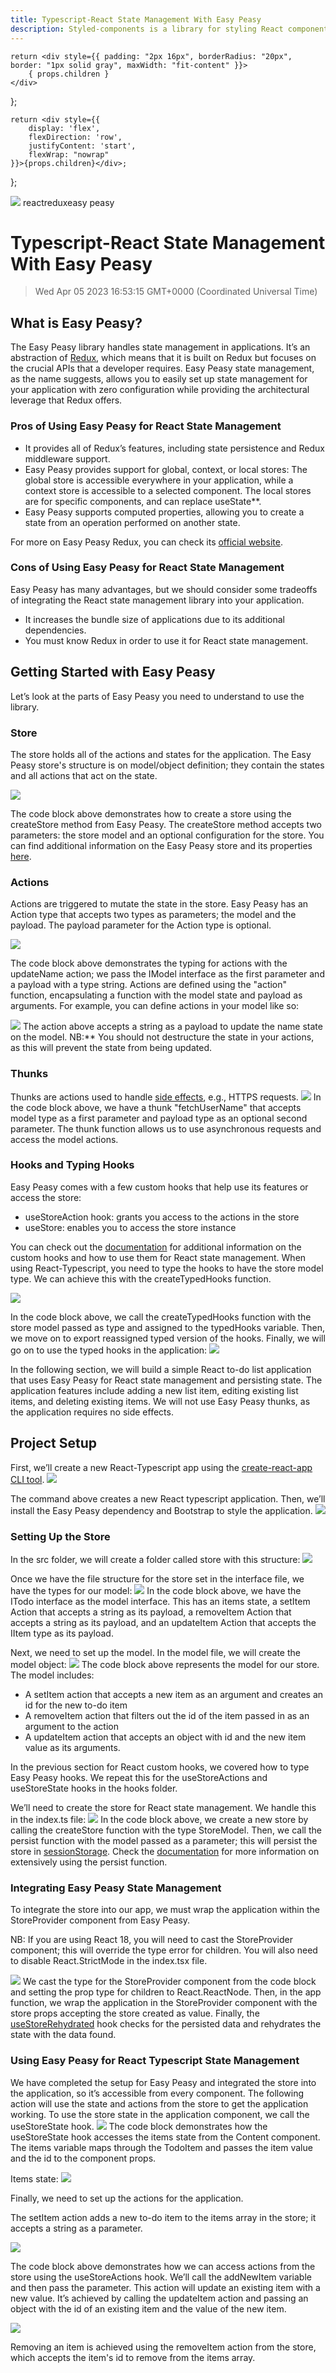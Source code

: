 ```yaml
---
title: Typescript-React State Management With Easy Peasy
description: Styled-components is a library for styling React components. It lets you use CSS-in-JS by adding JavaScript logic to your CSS. This makes it simple to create dynamic styles for your React components and integrate your react component library.
---
```


    return <div style={{ padding: "2px 16px", borderRadius: "20px", border: "1px solid gray", maxWidth: "fit-content" }}>
        { props.children }
    </div>
};

    return <div style={{
        display: 'flex',
        flexDirection: 'row',
        justifyContent: 'start',
        flexWrap: "nowrap"
    }}>{props.children}</div>;

};

<link rel="canonical" href="https://code.pieces.app/blog/react-typescript-state-management-easy-peasy" />

![](https://uploads-ssl.webflow.com/6143afec68f555387049efb3/62ed420c0e99ef3703e1f3a1_React_Typescript.png)
<GridFlexRow><Tag>react</Tag><Tag>redux</Tag><Tag>easy peasy</Tag></GridFlexRow>

# Typescript-React State Management With Easy Peasy
> Wed Apr 05 2023 16:53:15 GMT+0000 (Coordinated Universal Time)

## What is Easy Peasy?
The Easy Peasy library handles state management in applications. It’s an abstraction of <a href="https://redux.js.org/"> Redux</a>, which means that it is built on Redux but focuses on the crucial APIs that a developer requires. Easy Peasy state management, as the name suggests, allows you to easily set up state management for your application with zero configuration while providing the architectural leverage that Redux offers.

### Pros of Using Easy Peasy for React State Management
- It provides all of Redux’s features, including state persistence and Redux middleware support.
- Easy Peasy provides support for global, context, or local stores: The global store is accessible everywhere in your application, while a context store is accessible to a selected component. The local stores are for specific components, and can replace useState**.
- Easy Peasy supports computed properties, allowing you to create a state from an operation performed on another state.

For more on Easy Peasy Redux, you can check its <a href="https://easy-peasy.vercel.app/"> official website</a>.

### Cons of Using Easy Peasy for React State Management
Easy Peasy has many advantages, but we should consider some tradeoffs of integrating the React state management library into your application.
- It increases the bundle size of applications due to its additional dependencies.
- You must know Redux in order to use it for React state management.

## Getting Started with Easy Peasy
Let’s look at the parts of Easy Peasy you need to understand to use the library.

### Store
The store holds all of the actions and states for the application. The Easy Peasy store's structure is on model/object definition; they contain the states and all actions that act on the state.

![](https://uploads-ssl.webflow.com/6143afec68f555387049efb3/62e40a56a06acc7c296ab81a_raycast-untitled%20(36).png)

The code block above demonstrates how to create a store using the createStore method from Easy Peasy. The createStore method accepts two parameters: the store model and an optional configuration for the store. You can find additional information on the Easy Peasy store and its properties <a href="https://easy-peasy.vercel.app/docs/api/store.html"> here</a>.

### Actions
Actions are triggered to mutate the state in the store. Easy Peasy has an Action type that accepts two types as parameters; the model and the payload. The payload parameter for the Action type is optional.

![](https://uploads-ssl.webflow.com/6143afec68f555387049efb3/62e40a99a06acc6d9a6ab927_raycast-untitled%20(37).png)

The code block above demonstrates the typing for actions with the updateName action; we pass the IModel interface as the first parameter and a payload with a type string.
Actions are defined using the "action" function, encapsulating a function with the model state and payload as arguments. For example, you can define actions in your model like so:

![](https://uploads-ssl.webflow.com/6143afec68f555387049efb3/62e40ab7765430ef6902d3ce_raycast-untitled%20(38).png)
The action above accepts a string as a payload to update the name state on the model.
NB:** You should not destructure the state in your actions, as this will prevent the state from being updated.

### Thunks
Thunks are actions used to handle <a href="https://en.wikipedia.org/wiki/Side_effect_(computer_science)" target="_blank"> side effects</a>, e.g., HTTPS requests.
![](https://uploads-ssl.webflow.com/6143afec68f555387049efb3/62e4316b8c6e3892fbc5fda8_raycast-untitled%20(58).png)
In the code block above, we have a thunk "fetchUserName" that accepts model type as a first parameter and payload type as an optional second parameter. The thunk function allows us to use asynchronous requests and access the model actions.

### Hooks and Typing Hooks
Easy Peasy comes with a few custom hooks that help use its features or access the store:
- useStoreAction hook: grants you access to the actions in the store
- useStore: enables you to access the store instance

You can check out the <a href="https://easy-peasy.vercel.app/docs/api/use-store-actions.html"> documentation</a> for additional information on the custom hooks and how to use them for React state management.
When using React-Typescript, you need to type the hooks to have the store model type. We can achieve this with the createTypedHooks function.

![](https://uploads-ssl.webflow.com/6143afec68f555387049efb3/62e4320d085a96eac266aaeb_raycast-untitled%20(61).png)

In the code block above, we call the createTypedHooks function with the store model passed as type and assigned to the typedHooks variable. Then, we move on to export reassigned typed version of the hooks. Finally, we will go on to use the typed hooks in the application:
![](https://uploads-ssl.webflow.com/6143afec68f555387049efb3/62e4178790f073ec7d86672e_raycast-untitled%20(44).png)

In the following section, we will build a simple React to-do list application that uses Easy Peasy for React state management and persisting state. The application features include adding a new list item, editing existing list items, and deleting existing items. We will not use Easy Peasy thunks, as the application requires no side effects.

## Project Setup
First, we’ll create a new React-Typescript app using the <a href="https://code.pieces.app/blog/alternatives-to-create-react-app" target="_blank"> create-react-app CLI tool</a>.
![](https://uploads-ssl.webflow.com/6143afec68f555387049efb3/62e418e240f75da47aa66f13_raycast-untitled%20(45).png)

The command above creates a new React typescript application. Then, we’ll install the Easy Peasy dependency and Bootstrap to style the application.
![](https://uploads-ssl.webflow.com/6143afec68f555387049efb3/62e41910bf64eb8500d24150_raycast-untitled%20(46).png)

### Setting Up the Store
In the src folder, we will create a folder called store with this structure:
![](https://uploads-ssl.webflow.com/6143afec68f555387049efb3/62e41946a91d31ed8fb86584_raycast-untitled%20(47).png)

Once we have the file structure for the store set in the interface file, we have the types for our model:
![](https://uploads-ssl.webflow.com/6143afec68f555387049efb3/62e4197c765430258003a309_raycast-untitled%20(48).png)
In the code block above, we have the ITodo interface as the model interface. This has an items state, a setItem Action that accepts a string as its payload, a removeItem Action that accepts a string as its payload, and an updateItem Action that accepts the IItem type as its payload.

Next, we need to set up the model. In the model file, we will create the model object:
![](https://uploads-ssl.webflow.com/6143afec68f555387049efb3/62e419b83458f60bcd3ffd2c_raycast-untitled%20(49).png)
The code block above represents the model for our store. The model includes:
- A setItem action that accepts a new item as an argument and creates an id for the new to-do item
- A removeItem action that filters out the id of the item passed in as an argument to the action
- A updateItem action that accepts an object with id and the new item value as its arguments.

In the previous section for React custom hooks, we covered how to type Easy Peasy hooks. We repeat this for the useStoreActions and useStoreState hooks in the hooks folder.

We’ll need to create the store for React state management. We handle this in the index.ts file:
![](https://uploads-ssl.webflow.com/6143afec68f555387049efb3/62e419ea6c8bceef62e05ab2_raycast-untitled%20(50).png)
In the code block above, we create a new store by calling the createStore function with the type StoreModel. Then, we call the persist function with the model passed as a parameter; this will persist the store in <a href="https://developer.mozilla.org/en-US/docs/Web/API/Window/sessionStorage"> sessionStorage</a>. Check the <a href="https://easy-peasy.vercel.app/docs/api/persist.html"> documentation</a> for more information on extensively using the persist function.

### Integrating Easy Peasy State Management
To integrate the store into our app, we must wrap the application within the StoreProvider component from Easy Peasy.

NB: If you are using React 18, you will need to cast the StoreProvider component; this will override the type error for children. You will also need to disable React.StrictMode in the index.tsx file.

![](https://uploads-ssl.webflow.com/6143afec68f555387049efb3/62e41a1e6c8bce397de06023_raycast-untitled%20(51).png)
We cast the type for the StoreProvider component from the code block and setting the prop type for children to React.ReactNode. Then, in the app function, we wrap the application in the StoreProvider component with the store props accepting the store created as value. Finally, the <a href="https://easy-peasy.vercel.app/docs/api/persist.html#rehydrating-your-store"> useStoreRehydrated</a> hook checks for the persisted data and rehydrates the state with the data found.

### Using Easy Peasy for React Typescript State Management

We have completed the setup for Easy Peasy and integrated the store into the application, so it’s accessible from every component. The following action will use the state and actions from the store to get the application working.
To use the store state in the application component, we call the useStoreState hook.
![](https://uploads-ssl.webflow.com/6143afec68f555387049efb3/62e41a51ca2a2c74422bc819_raycast-untitled%20(52).png)
The code block demonstrates how the useStoreState hook accesses the items state from the Content component. The items variable maps through the TodoItem and passes the item value and the id to the component props.

Items state:
![](https://uploads-ssl.webflow.com/6143afec68f555387049efb3/62e3e5ff882dc5d32de846f3_s_6E93A300972C911FDC33A636E8587FAC231CE6319D9BC2BD68B7652B8584503C_1658880505113_Screenshot%2B2022-07-27%2Bat%2B01.07.45.png)

Finally, we need to set up the actions for the application.

The setItem action adds a new to-do item to the items array in the store; it accepts a string as a parameter.

![](https://uploads-ssl.webflow.com/6143afec68f555387049efb3/62e432918c6e385a37c60cb9_raycast-untitled%20(63).png)

The code block above demonstrates how we can access actions from the store using the useStoreActions hook. We’ll call the addNewItem variable and then pass the parameter.
This action will update an existing item with a new value. It’s achieved by calling the updateItem action and passing an object with the id of an existing item and the value of the new item.

![](https://uploads-ssl.webflow.com/6143afec68f555387049efb3/62e41acdbcd1063e5da7f663_raycast-untitled%20(54).png)

Removing an item is achieved using the removeItem action from the store, which accepts the item's id to remove from the items array.
